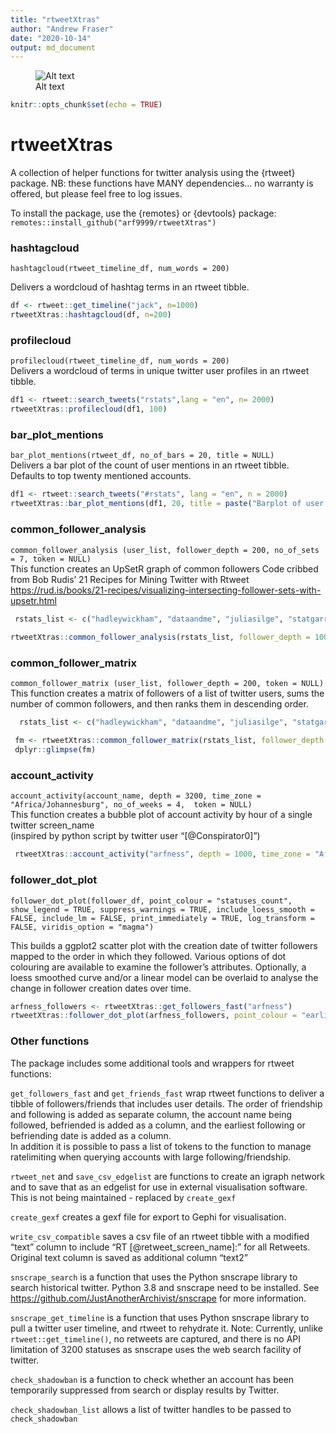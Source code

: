 ```yaml
---
title: "rtweetXtras"
author: "Andrew Fraser"
date: "2020-10-14"
output: md_document
---
```


![Alt text](rtweetXtrashex.png)

```r
knitr::opts_chunk$set(echo = TRUE)
```

# rtweetXtras

A collection of helper functions for twitter analysis using the {rtweet} package. NB: these functions have MANY dependencies... no warranty is offered, but please feel free to log issues.

To install the package, use the {remotes} or {devtools} package: `remotes::install_github("arf9999/rtweetXtras")`

### hashtagcloud

`hashtagcloud(rtweet_timeline_df, num_words = 200)`

Delivers a wordcloud of hashtag terms in an rtweet tibble.

```r
df <- rtweet::get_timeline("jack", n=1000)
rtweetXtras::hashtagcloud(df, n=200)
```

### profilecloud

`profilecloud(rtweet_timeline_df, num_words = 200)`\
Delivers a wordcloud of terms in unique twitter user profiles in an rtweet tibble.

```r
df1 <- rtweet::search_tweets("rstats",lang = "en", n= 2000)
rtweetXtras::profilecloud(df1, 100)
```

### bar\_plot\_mentions

`bar_plot_mentions(rtweet_df, no_of_bars = 20, title = NULL)`\
Delivers a bar plot of the count of user mentions in an rtweet tibble. Defaults to top twenty mentioned accounts.

```r
df1 <- rtweet::search_tweets("#rstats", lang = "en", n = 2000)
rtweetXtras::bar_plot_mentions(df1, 20, title = paste("Barplot of user mentions in twitter search for \"#rstats\"", Sys.Date()))
```

### common\_follower\_analysis

`common_follower_analysis (user_list, follower_depth = 200, no_of_sets = 7, token = NULL)`\
This function creates an UpSetR graph of common followers Code cribbed from Bob Rudis' 21 Recipes for Mining Twitter with Rtweet <https://rud.is/books/21-recipes/visualizing-intersecting-follower-sets-with-upsetr.html>

```r
 rstats_list <- c("hadleywickham", "dataandme", "juliasilge", "statgarrett","thomasp85")
 
rtweetXtras::common_follower_analysis(rstats_list, follower_depth = 1000, no_of_sets = 5, token = NULL)
```

### common\_follower\_matrix

`common_follower_matrix (user_list, follower_depth = 200, token = NULL)`\
This function creates a matrix of followers of a list of twitter users, sums the number of common followers, and then ranks them in descending order.

```r
  rstats_list <- c("hadleywickham", "dataandme", "juliasilge", "statgarrett","thomasp85")

 fm <- rtweetXtras::common_follower_matrix(rstats_list, follower_depth = 200, token = NULL)
 dplyr::glimpse(fm)
```

### account\_activity

`account_activity(account_name, depth = 3200, time_zone = "Africa/Johannesburg", no_of_weeks = 4,  token = NULL)`\
This function creates a bubble plot of account activity by hour of a single twitter screen\_name\
(inspired by python script by twitter user "[@Conspirator0]")

```r
 rtweetXtras::account_activity("arfness", depth = 1000, time_zone = "Africa/Johannesburg", no_of_weeks = 5, token = NULL)
```

### follower\_dot\_plot

`follower_dot_plot(follower_df, point_colour = "statuses_count", show_legend = TRUE, suppress_warnings = TRUE, include_loess_smooth = FALSE, include_lm = FALSE, print_immediately = TRUE, log_transform = FALSE, viridis_option = "magma")`

This builds a ggplot2 scatter plot with the creation date of twitter followers mapped to the order in which they followed. Various options of dot colouring are available to examine the follower's attributes. Optionally, a loess smoothed curve and/or a linear model can be overlaid to analyse the change in follower creation dates over time.

```r
arfness_followers <- rtweetXtras::get_followers_fast("arfness")
rtweetXtras::follower_dot_plot(arfness_followers, point_colour = "earliest_follow")
```

### Other functions

The package includes some additional tools and wrappers for rtweet functions:

`get_followers_fast` and `get_friends_fast` wrap rtweet functions to deliver a tibble of followers/friends that includes user details. The order of friendship and following is added as separate column, the account name being followed, befriended is added as a column, and the earliest following or befriending date is added as a column.\
In addition it is possible to pass a list of tokens to the function to manage ratelimiting when querying accounts with large following/friendship.

`rtweet_net` and `save_csv_edgelist` are functions to create an igraph network and to save that as an edgelist for use in external visualisation software. This is not being maintained - replaced by `create_gexf`

`create_gexf` creates a gexf file for export to Gephi for visualisation.

`write_csv_compatible` saves a csv file of an rtweet tibble with a modified "text" column to include "RT [@retweet_screen_name]: " for all Retweets. Original text column is saved as additional column "text2"

`snscrape_search` is a function that uses the Python snscrape library to search historical twitter. Python 3.8 and snscrape need to be installed. See <https://github.com/JustAnotherArchivist/snscrape> for more information.

`snscrape_get_timeline` is a function that uses Python snscrape library to pull a twitter user timeline, and rtweet to rehydrate it. Note: Currently, unlike `rtweet::get_timeline()`, no retweets are captured, and there is no API limitation of 3200 statuses as snscrape uses the web search facility of twitter.

`check_shadowban` is a function to check whether an account has been temporarily suppressed from search or display results by Twitter.

`check_shadowban_list` allows a list of twitter handles to be passed to `check_shadowban`
